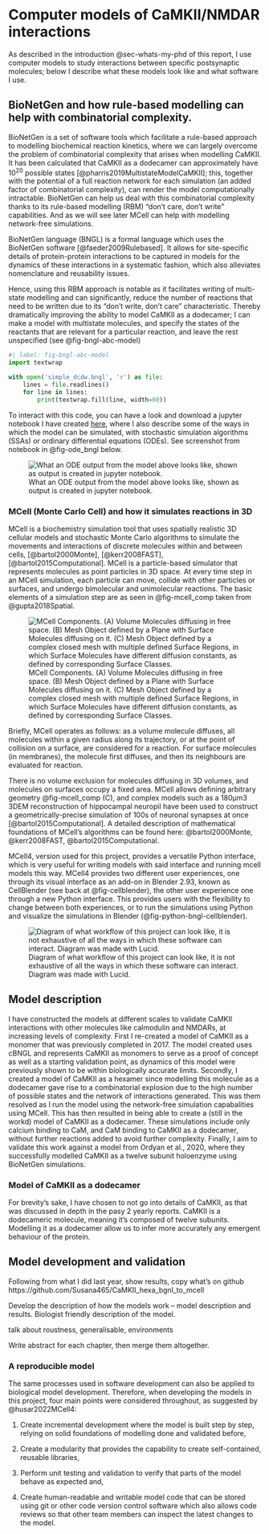 # Computer models of CaMKII/NMDAR interactions

As described in the introduction @sec-whats-my-phd of this report, I use computer models to study interactions between specific postsynaptic molecules; below I describe what these models look like and what software I use.

## BioNetGen and how rule-based modelling can help with combinatorial complexity. 
BioNetGen is a set of software tools which facilitate a rule-based approach to modelling biochemical reaction kinetics, where we can largely overcome the problem of combinatorial complexity that arises when modelling CaMKII. It has been calculated that CaMKII as a dodecamer can approximately have 10^20^ possible states [@pharris2019MultistateModelCaMKII]; this, together with the potential of a full reaction network for each simulation (an added factor of combinatorial complexity), can render the model computationally intractable. BioNetGen can help us deal with this combinatorial complexity thanks to its rule-based modelling (RBM) "don't care, don't write" capabilities. And as we will see later MCell can help with modelling network-free simulations.

BioNetGen language (BNGL) is a formal language which uses the BioNetGen software [@faeder2009Rulebased]. It allows for site-specific details of protein-protein interactions to be captured in models for the dynamics of these interactions in a systematic fashion, which also alleviates nomenclature and reusability issues. 

Hence, using this RBM approach is notable as it facilitates writing of multi-state modelling and can significantly, reduce the number of reactions that need to be written due to its “don’t write, don’t care” characteristic. Thereby dramatically improving the ability to model CaMKII as a dodecamer; I can make a model with multistate molecules, and specify the states of the reactants that are relevant for a particular reaction, and leave the rest unspecified (see @fig-bngl-abc-model)

```python
#| label: fig-bngl-abc-model
import textwrap

with open('simple_dcdw.bngl', 'r') as file:
    lines = file.readlines()
    for line in lines:
        print(textwrap.fill(line, width=60))
```

To interact with this code, you can have a look and download a jupyter notebook I have created [here](https://github.com/Susana465/Dontcaredontwrite_bngl_example), where I also describe some of the ways in which the model can be simulated, with stochastic simulation algorithms (SSAs) or ordinary differential equations (ODEs). See screenshot from notebook in @fig-ode_bngl below.

![What an ODE output from the model above looks like, shown as output is created in jupyter notebook.](ode_bngl.PNG){#fig-ode_bngl} 

### MCell (Monte Carlo Cell) and how it simulates reactions in 3D
MCell is a biochemistry simulation tool that uses spatially realistic 3D cellular models and stochastic Monte Carlo algorithms to simulate the movements and interactions of discrete molecules within and between cells, [@bartol2000Monte], [@kerr2008FAST], [@bartol2015Computational]. MCell is a particle-based simulator that represents molecules as point particles in 3D space. At every time step in an MCell simulation, each particle can move, collide with other particles or surfaces, and undergo bimolecular and unimolecular reactions. The basic elements of a simulation step are as seen in @fig-mcell_comp taken from @gupta2018Spatial.

![MCell Components. (A) Volume Molecules diffusing in free space. (B) Mesh Object defined by a Plane with Surface Molecules diffusing on it. (C) Mesh Object defined by a complex closed mesh with multiple defined Surface  Regions, in which Surface Molecules have different diffusion constants, as defined by corresponding Surface Classes.](mcell_comp.png){#fig-mcell_comp} 

Briefly, MCell operates as follows: as a volume molecule diffuses, all molecules within a given radius along its trajectory, or at the point of collision on a surface, are considered for a reaction. For surface molecules (in membranes), the molecule first diffuses, and then its neighbours are evaluated for reaction. 

There is no volume exclusion for molecules diffusing in 3D volumes, and molecules on surfaces occupy a  fixed area. MCell allows defining arbitrary geometry @fig-mcell_comp (C), and complex models such as a 180μm3 3DEM reconstruction of hippocampal neuropil have been used to construct a geometrically-precise simulation of 100s of neuronal synapses at once [@bartol2015Computational]. A detailed description of mathematical foundations of MCell’s algorithms can be found here: @bartol2000Monte, @kerr2008FAST, @bartol2015Computational.

MCell4, version used for this project, provides a versatile Python interface, which is very useful for writing models with said interface and running mcell models this way.  MCell4 provides two different user experiences, one through its visual interface as an add-on in Blender 2.93, known as CellBlender (see back at @fig-cellblender), the other user experience one through a new Python interface. This provides users with the flexibility to change between both experiences, or to run the simulations using Python and visualize the simulations in Blender (@fig-python-bngl-cellblender). 

![Diagram of what workflow of this project can look like, it is not exhaustive of all the ways in which these software can interact. Diagram was made with Lucid.](python-bngl-cellblender.png){#fig-python-bngl-cellblender} 

## Model description
I have constructed the models at different scales to validate CaMKII interactions with other molecules like calmodulin and NMDARs, at increasing levels of complexity. First I re-created a model of CaMKII as a monomer that was previously completed in 2017. The model created uses cBNGL and represents CaMKII as monomers to serve as a proof of concept as well as a starting validation point, as dynamics of this model were previously shown to be within biologically accurate limits. Secondly, I created a model of CaMKII as a hexamer since modelling this molecule as a dodecamer gave rise to a combinatorial explosion due to the high number of possible states and the network of interactions generated. This was them resolved as I run the model using the network-free simulation capabalities using MCell. This has then resulted in being able to create a (still in the workd) model of CaMKII as a dodecamer.  These simulations include only calcium binding to CaM, and CaM binding to CaMKII as a dodecamer, without further reactions added to avoid further complexity. Finally, I aim to validate this work against a model from Ordyan et al., 2020, where they successfully modelled CaMKII as a twelve subunit holoenzyme using BioNetGen simulations. 
 
### Model of CaMKII as a dodecamer
For brevity's sake, I have chosen to not go into details of CaMKII, as that was discussed in depth in the pasy 2 yearly reports. CaMKII is a dodecameric molecule, meaning it’s composed of twelve subunits. Modelling it as a dodecamer  allow us to infer more accurately any emergent behaviour of the protein.

## Model development and validation
Following from what I did last year, show results, copy what's on github https://github.com/Susana465/CaMKII_hexa_bgnl_to_mcell

Develop the description of how the models work – model description and results. Biologist friendly description of the model. 

talk about roustness, generalisable, environments

Write abstract for each chapter, then merge them altogether.  

### A reproducible model

The same processes used in software development can also be applied to biological model development. Therefore, when developing the models in this project, four main points were considered throughout, as suggested by @husar2022MCell4:

1.	Create incremental development where the model is built step by step, relying on solid foundations of modelling done and validated before, 

2.	Create a modularity that provides the capability to create self-contained, reusable libraries,

3.	Perform unit testing and validation to verify that parts of the model behave as expected and,

4.	Create human-readable and writable model code that can be stored using git or other code version control software which also allows code reviews so that other team members can inspect the latest changes to the model.
